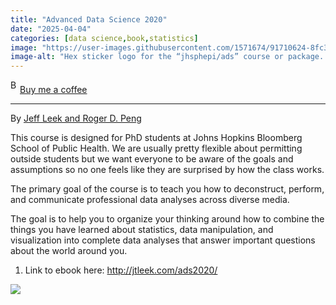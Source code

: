 ```yaml
---
title: "Advanced Data Science 2020" 
date: "2025-04-04" 
categories: [data science,book,statistics]
image: "https://user-images.githubusercontent.com/1571674/91710624-8fc32d00-eb52-11ea-89b0-08397b02ced8.png" 
image-alt: "Hex sticker logo for the “jhsphepi/ads” course or package. It features a stylized iceberg with the majority submerged underwater, symbolizing hidden data complexity. The text “jhsph ads” appears above the iceberg in light blue, with gray clouds in the background. The URL “www.jtleek.com/ads2020” is written diagonally along the bottom right corner." 
---
```


<link href="https://fonts.googleapis.com/css?family=Cookie" rel="stylesheet"><a class="bmc-button" target="_blank" href="https://www.buymeacoffee.com/JoscelinRocha">![Buy me a coffee](https://cdn.buymeacoffee.com/buttons/bmc-new-btn-logo.svg){alt="Buy me a coffee" width="15" height="21"}Buy me a coffee</a>

------------------------------------------------------------------------

By [Jeff Leek and Roger D. Peng](http://jtleek.com/ads2020/)

This course is designed for PhD students at Johns Hopkins Bloomberg School of Public Health. We are usually pretty flexible about permitting outside students but we want everyone to be aware of the goals and assumptions so no one feels like they are surprised by how the class works.

The primary goal of the course is to teach you how to deconstruct, perform, and communicate professional data analyses across diverse media.

The goal is to help you to organize your thinking around how to combine the things you have learned about statistics, data manipulation, and visualization into complete data analyses that answer important questions about the world around you.

1.  Link to ebook here: <http://jtleek.com/ads2020/>

![](https://user-images.githubusercontent.com/1571674/91710624-8fc32d00-eb52-11ea-89b0-08397b02ced8.png)

